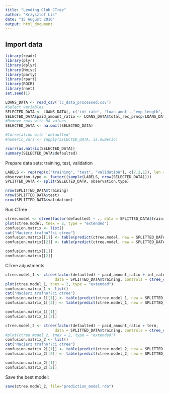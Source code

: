 ```yaml
---
title: "Lending Club CTree"
author: "Krzysztof Lis"
date: "15 August 2016"
output: html_document
---
```


## Import data
```r
library(readr)
library(plyr)
library(dplyr)
library(Hmisc)
library(party)
library(rpart)
library(ROCR)
library(nnet)
set.seed(1)

LOANS_DATA <- read_csv('lc_data_processed.csv')
#Select variables
SELECTED_DATA <- LOANS_DATA[, c('int_rate', 'loan_amnt', 'emp_length', 'annual_inc', 'delinq_2yrs', 'dti','term','defaulted')]
SELECTED_DATA$paid_amount_ratio <- LOANS_DATA$total_rec_prncp/LOANS_DATA$loan_amnt
#Remove rows with NA values
SELECTED_DATA <- na.omit(SELECTED_DATA)

#Correlation with 'defaulted'
#numeric_vars <- sapply(SELECTED_DATA, is.numeric)

rcorr(as.matrix(SELECTED_DATA))
summary(SELECTED_DATA$defaulted)
```

Prepare data sets: training, test, validation

```r
LABELS <- rep(rep(c("training", "test", "validation"), c(7,2,1)), len = nrow(SELECTED_DATA))
observation.type <- factor((sample(LABELS, nrow(SELECTED_DATA))))
SPLITTED_DATA <- split(SELECTED_DATA, observation.type)

nrow(SPLITTED_DATA$training)
nrow(SPLITTED_DATA$test)
nrow(SPLITTED_DATA$validation)
```

Run CTree
```r
ctree.model <- ctree(factor(defaulted) ~ ., data = SPLITTED_DATA$training, controls = ctree_control(mincriterion = 0.99, minsplit = 20000))
plot(ctree.model, tnex = 2, type = "extended")
confusion.matrix <- list()
cat("Macierz trafno??ci ctree")
confusion.matrix[[1]] <- table(predict(ctree.model, new = SPLITTED_DATA$test), SPLITTED_DATA$test$defaulted)
confusion.matrix[[2]] <- table(predict(ctree.model, new = SPLITTED_DATA$validation), SPLITTED_DATA$validation$defaulted)

confusion.matrix[[1]]
confusion.matrix[[2]]
```

CTree adjustments
```r
ctree.model_1 <- ctree(factor(defaulted) ~ paid_amount_ratio + int_rate + term, 
                      data = SPLITTED_DATA$training, controls = ctree_control(mincriterion = 0.9999999999, minsplit = 55000))
plot(ctree.model_1, tnex = 2, type = "extended")
confusion.matrix_1 <- list()
cat("Macierz trafno??ci ctree")
confusion.matrix_1[[1]] <- table(predict(ctree.model_1, new = SPLITTED_DATA$test), SPLITTED_DATA$test$defaulted)
confusion.matrix_1[[2]] <- table(predict(ctree.model_1, new = SPLITTED_DATA$validation), SPLITTED_DATA$validation$defaulted)

confusion.matrix_1[[1]]
confusion.matrix_1[[2]]
```

```r
ctree.model_2 <- ctree(factor(defaulted) ~ paid_amount_ratio + term, 
                      data = SPLITTED_DATA$training, controls = ctree_control(mincriterion = 0.9999999999, minsplit = 55000))
#plot(ctree.model_2, tnex = 2, type = "extended")
confusion.matrix_2 <- list()
cat("Macierz trafno??ci ctree")
confusion.matrix_2[[1]] <- table(predict(ctree.model_2, new = SPLITTED_DATA$test), SPLITTED_DATA$test$defaulted)
confusion.matrix_2[[2]] <- table(predict(ctree.model_2, new = SPLITTED_DATA$validation), SPLITTED_DATA$validation$defaulted)

confusion.matrix_2[[1]]
confusion.matrix_2[[2]]
```

Save the best model:
```r
save(ctree.model_2, file="prediction_model.rda")
```